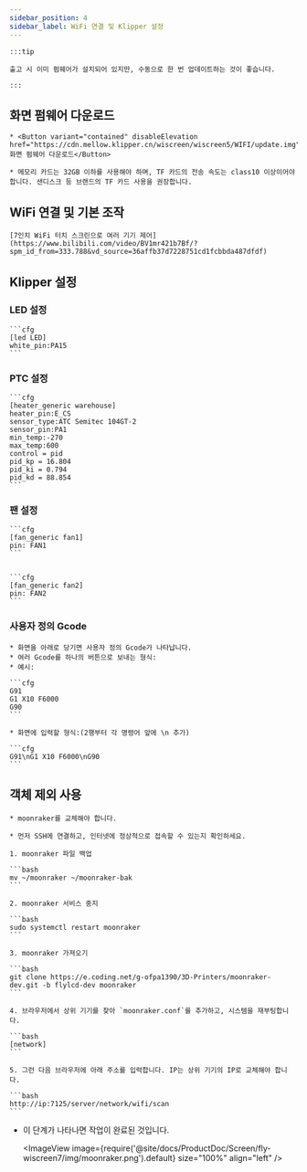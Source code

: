 ```yaml
---
sidebar_position: 4
sidebar_label: WiFi 연결 및 Klipper 설정
---
```





    :::tip

    출고 시 이미 펌웨어가 설치되어 있지만, 수동으로 한 번 업데이트하는 것이 좋습니다.

    :::

## 화면 펌웨어 다운로드

    * <Button variant="contained" disableElevation href="https://cdn.mellow.klipper.cn/wiscreen/wiscreen5/WIFI/update.img">화면 펌웨어 다운로드</Button>

    * 메모리 카드는 32GB 이하를 사용해야 하며, TF 카드의 전송 속도는 class10 이상이어야 합니다. 샌디스크 등 브랜드의 TF 카드 사용을 권장합니다.

## WiFi 연결 및 기본 조작

    [7인치 WiFi 터치 스크린으로 여러 기기 제어](https://www.bilibili.com/video/BV1mr421b7Bf/?spm_id_from=333.788&vd_source=36affb37d7228751cd1fcbbda487dfdf)

## Klipper 설정

### LED 설정

    ```cfg
    [led LED]
    white_pin:PA15
    ```

### PTC 설정

    ```cfg
    [heater_generic warehouse]
    heater_pin:E_CS
    sensor_type:ATC Semitec 104GT-2
    sensor_pin:PA1
    min_temp:-270
    max_temp:600
    control = pid
    pid_kp = 16.804
    pid_ki = 0.794
    pid_kd = 88.854
    ```

### 팬 설정

    ```cfg
    [fan_generic fan1]
    pin: FAN1
    ```


    ```cfg
    [fan_generic fan2]
    pin: FAN2
    ```

 

### 사용자 정의 Gcode

    * 화면을 아래로 당기면 사용자 정의 Gcode가 나타납니다.
    * 여러 Gcode를 하나의 버튼으로 보내는 형식:
    * 예시:

    ```cfg
    G91 
    G1 X10 F6000
    G90
    ```

    * 화면에 입력할 형식:(2행부터 각 명령어 앞에 \n 추가)

    ```cfg
    G91\nG1 X10 F6000\nG90
    ```



## 객체 제외 사용

    * moonraker를 교체해야 합니다.

    * 먼저 SSH에 연결하고, 인터넷에 정상적으로 접속할 수 있는지 확인하세요.

    1. moonraker 파일 백업

    ```bash
    mv ~/moonraker ~/moonraker-bak
    ```

    2. moonraker 서비스 중지

    ```bash
    sudo systemctl restart moonraker
    ```

    3. moonraker 가져오기

    ```bash
    git clone https://e.coding.net/g-ofpa1390/3D-Printers/moonraker-dev.git -b flylcd-dev moonraker
    ```

    4. 브라우저에서 상위 기기를 찾아 `moonraker.conf`를 추가하고, 시스템을 재부팅합니다.

    ```bash
    [network]
    ```

    5. 그런 다음 브라우저에 아래 주소를 입력합니다. IP는 상위 기기의 IP로 교체해야 합니다.

    ```bash
    http://ip:7125/server/network/wifi/scan
    ```

* 이 단계가 나타나면 작업이 완료된 것입니다.
    
    <ImageView image={require('@site/docs/ProductDoc/Screen/fly-wiscreen7/img/moonraker.png').default} size="100%" align="left" />